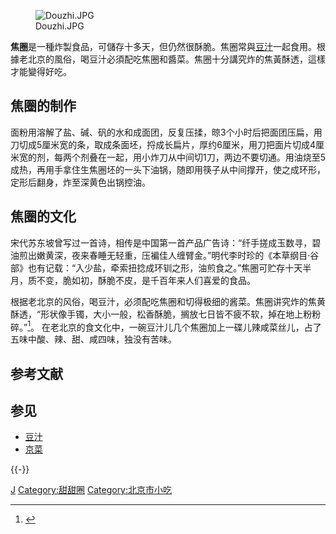 {{refimprove|time=2020-01-12T19:34:02+00:00}}
[[File:Douzhi.JPG|thumb]]

'''焦圈'''是一種炸製食品，可儲存十多天，但仍然很酥脆。焦圈常與[[豆汁|豆汁]]一起食用。根據老北京的風俗，喝豆汁必須配吃焦圈和醬菜。焦圈十分講究炸的焦黃酥透，這樣才能變得好吃。

==焦圈的制作==

面粉用溶解了盐、碱、矾的水和成面团，反复压揉，晾3个小时后把面团压扁，用刀切成5厘米宽的条，取成条面坯，捋成长扁片，厚约6厘米，用刀把面片切成4厘米宽的剂，每两个剂叠在一起，用小炸刀从中间切1刀，两边不要切通。用油烧至5成热，再用手拿住生焦圈坯的一头下油锅，随即用筷子从中间撑开，使之成环形，定形后翻身，炸至深黄色出锅控油。

==焦圈的文化==

宋代苏东坡曾写过一首诗，相传是中国第一首产品广告诗：“纤手搓成玉数寻，碧油煎出嫩黄深，夜来春睡无轻重，压褊佳人缠臂金。”明代李时珍的《本草纲目·谷部》也有记载：“入少盐，牵索扭捻成环钏之形，油煎食之。”焦圈可贮存十天半月，质不变，脆如初，酥脆不皮，是千百年来人们喜爱的食品。

根据老北京的风俗，喝豆汁，必须配吃焦圈和切得极细的酱菜。焦圈讲究炸的焦黄酥透，“形状像手镯，大小一般，松香酥脆，搁放七日皆不疲不软，掉在地上粉粉碎。”<ref>{{cite web|url=http://www.glulu.com/messages.asp?articleid=608&dalei=4|title=北京"俊王"德顺斋的烧饼和焦圈|deadurl=yes|archiveurl=https://archive.today/20130426121844/http://www.glulu.com/messages.asp?articleid=608&dalei=4|archivedate=2013年4月26日|df=}}</ref>。
在老北京的食文化中，一碗豆汁儿几个焦圈加上一碟儿辣咸菜丝儿，占了五味中酸、辣、甜、咸四味，独没有苦味。

== 参考文献 ==
{{Reflist}}

== 参见 ==
{{Portal|北京|饮食}}
* [[豆汁|豆汁]]
* [[京菜|京菜]]

{{-}}
{{老北京城}}

[[Category:京津小吃|J]]
[[Category:甜甜圈|Category:甜甜圈]]
[[Category:北京市小吃|Category:北京市小吃]]